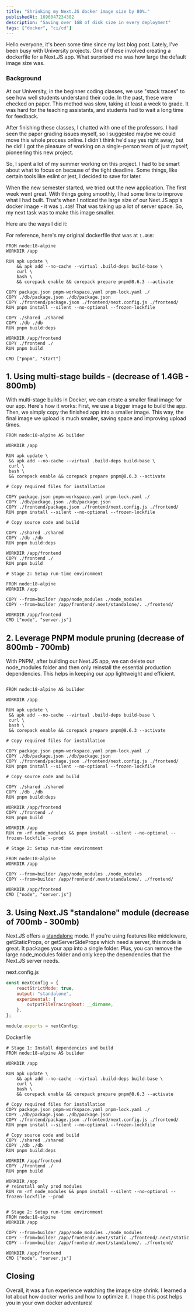 ```yaml
---
title: "Shrinking my Next.JS docker image size by 80%."
publishedAt: 1696047234382
description: "Saving over 1GB of disk size in every deployment"
tags: ["docker", "ci/cd"]
---
```


Hello everyone, it's been some time since my last blog post. Lately, I've been busy with University projects. One of these involved creating a dockerfile for a Next.JS app. What surprised me was how large the default image size was.

### Background

At our University, in the beginner coding classes, we use "stack traces" to see how well students understand their code. In the past, these were checked on paper. This method was slow, taking at least a week to grade. It was hard for the teaching assistants, and students had to wait a long time for feedback.

After finishing these classes, I chatted with one of the professors. I had seen the paper grading issues myself, so I suggested maybe we could move this whole process online. I didn't think he'd say yes right away, but he did! I got the pleasure of working on a single-person team of just myself, pioneering this new project.

So, I spent a lot of my summer working on this project. I had to be smart about what to focus on because of the tight deadline. Some things, like certain tools like eslint or jest, I decided to save for later.

When the new semester started, we tried out the new application. The first week went great. With things going smoothly, I had some time to improve what I had built. That's when I noticed the large size of our Next.JS app's docker image - it was `1.4GB`! That was taking up a lot of server space. So, my next task was to make this image smaller.

Here are the ways I did it:

For reference, here's my original dockerfile that was at `1.4GB`:

```
FROM node:18-alpine
WORKDIR /app

RUN apk update \
    && apk add --no-cache --virtual .build-deps build-base \
    curl \
    bash \
    && corepack enable && corepack prepare pnpm@8.6.3 --activate

COPY package.json pnpm-workspace.yaml pnpm-lock.yaml ./
COPY ./db/package.json ./db/package.json
COPY ./frontend/package.json ./frontend/next.config.js ./frontend/
RUN pnpm install --silent --no-optional --frozen-lockfile

COPY ./shared ./shared
COPY ./db ./db
RUN pnpm build:deps

WORKDIR /app/frontend
COPY ./frontend ./
RUN pnpm build

CMD ["pnpm", "start"]
```

## 1. Using multi-stage builds - (decrease of 1.4GB - 800mb)

With multi-stage builds in Docker, we can create a smaller final image for our app. Here's how it works: First, we use a bigger image to build the app. Then, we simply copy the finished app into a smaller image. This way, the final image we upload is much smaller, saving space and improving upload times.

```
FROM node:18-alpine AS builder

WORKDIR /app

RUN apk update \
 && apk add --no-cache --virtual .build-deps build-base \
 curl \
 bash \
 && corepack enable && corepack prepare pnpm@8.6.3 --activate

# Copy required files for installation

COPY package.json pnpm-workspace.yaml pnpm-lock.yaml ./
COPY ./db/package.json ./db/package.json
COPY ./frontend/package.json ./frontend/next.config.js ./frontend/
RUN pnpm install --silent --no-optional --frozen-lockfile

# Copy source code and build

COPY ./shared ./shared
COPY ./db ./db
RUN pnpm build:deps

WORKDIR /app/frontend
COPY ./frontend ./
RUN pnpm build

# Stage 2: Setup run-time environment

FROM node:18-alpine
WORKDIR /app

COPY --from=builder /app/node_modules ./node_modules
COPY --from=builder /app/frontend/.next/standalone/. ./frontend/

WORKDIR /app/frontend
CMD ["node", "server.js"]
```

## 2. Leverage PNPM module pruning (decrease of 800mb - 700mb)

With PNPM, after building our Next.JS app, we can delete our node_modules folder and then only reinstall the essential production dependencies. This helps in keeping our app lightweight and efficient.

```

FROM node:18-alpine AS builder

WORKDIR /app

RUN apk update \
 && apk add --no-cache --virtual .build-deps build-base \
 curl \
 bash \
 && corepack enable && corepack prepare pnpm@8.6.3 --activate

# Copy required files for installation

COPY package.json pnpm-workspace.yaml pnpm-lock.yaml ./
COPY ./db/package.json ./db/package.json
COPY ./frontend/package.json ./frontend/next.config.js ./frontend/
RUN pnpm install --silent --no-optional --frozen-lockfile

# Copy source code and build

COPY ./shared ./shared
COPY ./db ./db
RUN pnpm build:deps

WORKDIR /app/frontend
COPY ./frontend ./
RUN pnpm build

WORKDIR /app
RUN rm -rf node_modules && pnpm install --silent --no-optional --frozen-lockfile --prod

# Stage 2: Setup run-time environment

FROM node:18-alpine
WORKDIR /app

COPY --from=builder /app/node_modules ./node_modules
COPY --from=builder /app/frontend/.next/standalone/. ./frontend/

WORKDIR /app/frontend
CMD ["node", "server.js"]

```

## 3. Using Next.JS "standalone" module (decrease of 700mb - 300mb)

Next.JS offers a [standalone](https://nextjs.org/docs/pages/api-reference/next-config-js/output) mode. If you're using features like middleware, getStaticProps, or getServerSideProps which need a server, this mode is great. It packages your app into a single folder. Plus, you can remove the large node_modules folder and only keep the dependencies that the Next.JS server needs.

next.config.js

```js
const nextConfig = {
    reactStrictMode: true,
    output: "standalone",
    experimental: {
        outputFileTracingRoot: __dirname,
    },
};

module.exports = nextConfig;
```

Dockerfile

```
# Stage 1: Install dependencies and build
FROM node:18-alpine AS builder

WORKDIR /app

RUN apk update \
    && apk add --no-cache --virtual .build-deps build-base \
    curl \
    bash \
    && corepack enable && corepack prepare pnpm@8.6.3 --activate

# Copy required files for installation
COPY package.json pnpm-workspace.yaml pnpm-lock.yaml ./
COPY ./db/package.json ./db/package.json
COPY ./frontend/package.json ./frontend/next.config.js ./frontend/
RUN pnpm install --silent --no-optional --frozen-lockfile

# Copy source code and build
COPY ./shared ./shared
COPY ./db ./db
RUN pnpm build:deps

WORKDIR /app/frontend
COPY ./frontend ./
RUN pnpm build

WORKDIR /app
# reinstall only prod modules
RUN rm -rf node_modules && pnpm install --silent --no-optional --frozen-lockfile --prod


# Stage 2: Setup run-time environment
FROM node:18-alpine
WORKDIR /app

COPY --from=builder /app/node_modules ./node_modules
COPY --from=builder /app/frontend/.next/static ./frontend/.next/static
COPY --from=builder /app/frontend/.next/standalone/. ./frontend/

WORKDIR /app/frontend
CMD ["node", "server.js"]
```

## Closing

Overall, it was a fun experience watching the image size shrink. I learned a lot about how docker works and how to optimize it. I hope this post helps you in your own docker adventures!
